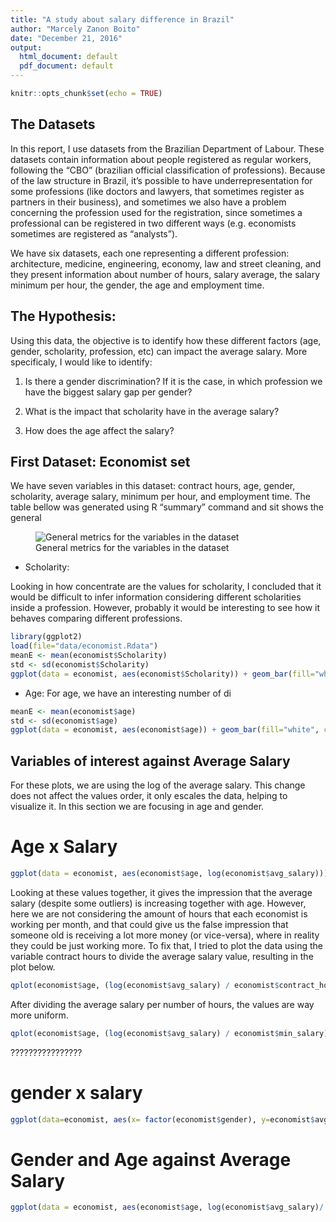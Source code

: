 ```yaml
---
title: "A study about salary difference in Brazil"
author: "Marcely Zanon Boito"
date: "December 21, 2016"
output:
  html_document: default
  pdf_document: default
---
```


```r
knitr::opts_chunk$set(echo = TRUE)
```
## The Datasets
In this report, I use datasets from the Brazilian Department of Labour. These datasets contain information about people registered as regular workers, following the "CBO" (brazilian official classification of professions).
Because of the law structure in Brazil, it's possible to have underrepresentation for some professions (like doctors and lawyers, that sometimes register as partners in their business), and sometimes we also have a problem concerning the profession used for the registration, since sometimes a professional can be registered in two different ways (e.g. economists sometimes are registered as "analysts").


We have six datasets, each one representing a different profession: architecture, medicine, engineering, economy, law and street cleaning, and they present information about number of hours, salary average, the salary minimum per hour, the gender, the age and employment time.

## The Hypothesis:
Using this data, the objective is to identify how these different factors (age, gender, scholarity, profession, etc) can impact the average salary. More specificaly, I would like to identify:

1. Is there a gender discrimination? If it is the case, in which profession we have the biggest salary gap per gender?

2. What is the impact that scholarity have in the average salary?

3. How does the age affect the salary?

## First Dataset: Economist set
We have seven variables in this dataset: contract hours, age, gender, scholarity, average salary, minimum per hour, and employment time. The table bellow was generated using R "summary" command and sit shows the general

![General metrics for the variables in the dataset](images/estatistic_table.png)

* Scholarity: 

Looking in how concentrate are the values for scholarity, I concluded that it would be difficult to infer information considering different scholarities inside a profession. However, probably it would be interesting to see how it behaves comparing different professions.

```r
library(ggplot2)
load(file="data/economist.Rdata")
meanE <- mean(economist$Scholarity)
std <- sd(economist$Scholarity)
ggplot(data = economist, aes(economist$Scholarity)) + geom_bar(fill="white", colour = "black") + labs(x= "age") + geom_vline(aes(xintercept = meanE, colour = "mean")) + geom_vline(aes(xintercept = (meanE + std), colour = "std"), linetype = "dashed") +  geom_vline(aes(xintercept = (meanE - std), colour = "std"), linetype = "dashed")  + geom_vline(aes(xintercept = median(economist$Scholarity), colour = "median"), linetype = "dashed") + scale_colour_manual(name = "Central Tendency Measurements", breaks = c("mean", "std","median"), values= c(mean = "red", std = "blue", median = "orange")) 
```

* Age:
For age, we have an interesting number of di

```r
meanE <- mean(economist$age)
std <- sd(economist$age)
ggplot(data = economist, aes(economist$age)) + geom_bar(fill="white", colour = "black") + labs(x= "age")+ geom_vline(aes(xintercept = meanE, colour = "mean")) + geom_vline(aes(xintercept = (meanE + std), colour = "std"), linetype = "dashed") + geom_vline(aes(xintercept = (meanE - std), colour = "std"), linetype = "dashed") + geom_vline(aes(xintercept = median(economist$age), colour = "median"), linetype = "dashed")   + scale_colour_manual(name = "Central Tendency Measurements", breaks = c("mean", "std","median"), values= c(mean = "red", std = "blue", median = "orange")) 
```

## Variables of interest against Average Salary
For these plots, we are using the log of the average salary. This change does not affect the values order, it only escales the data, helping to visualize it. In this section we are focusing in age and gender.

# Age x Salary
```r
ggplot(data = economist, aes(economist$age, log(economist$avg_salary))) + geom_point() + labs(y = "Average Salary", x = "Age") + geom_smooth()
```


Looking at these values together, it gives the impression that the average salary (despite some outliers) is increasing together with age. However, here we are not considering the amount of hours that each economist is working per month, and that could give us the false impression that someone old is receiving a lot more money (or vice-versa), where in reality they could be just working more. To fix that, I tried to plot the data using the variable contract hours to divide the average salary value, resulting in the plot below.

```r
qplot(economist$age, (log(economist$avg_salary) / economist$contract_hours), ylab = "Average Salary per Contract hours", xlab = "Age") + geom_smooth()

```

After dividing the average salary per number of hours, the values are way more uniform. 



```r
qplot(economist$age, (log(economist$avg_salary) / economist$min_salary), ylab = "Average Salary per Minimum Salary", xlab = "Age") + geom_smooth()
```

????????????????

# gender x salary
```r
ggplot(data=economist, aes(x= factor(economist$gender), y=economist$avg_salary)) + geom_boxplot() + labs(x = "gender", y = "Average Salary") + geom_jitter(color = "gray")
```


# Gender and Age against Average Salary
```r
ggplot(data = economist, aes(economist$age, log(economist$avg_salary)/ economist$contract_hours )) + geom_point(color = factor(economist$gender)) + labs(y = "Average Salary", x = "Age") + scale_colour_manual(name = "lol", breaks = "gender", values = c(gender = "blue"))
```





